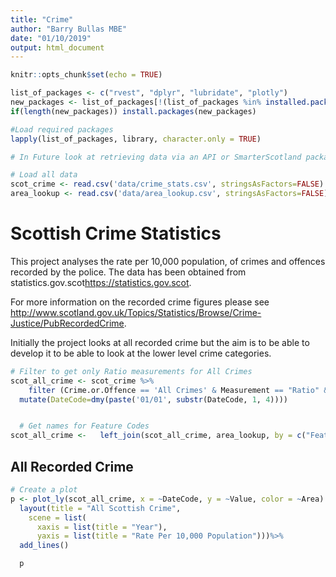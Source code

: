 ---
title: "Crime"
author: "Barry Bullas MBE"
date: "01/10/2019"
output: html_document
---

```{r setup, include=FALSE}
knitr::opts_chunk$set(echo = TRUE)

list_of_packages <- c("rvest", "dplyr", "lubridate", "plotly")
new_packages <- list_of_packages[!(list_of_packages %in% installed.packages()[,"Package"])]
if(length(new_packages)) install.packages(new_packages)

#Load required packages
lapply(list_of_packages, library, character.only = TRUE)

# In Future look at retrieving data via an API or SmarterScotland package

# Load all data
scot_crime <- read.csv('data/crime_stats.csv', stringsAsFactors=FALSE)
area_lookup <- read.csv('data/area_lookup.csv', stringsAsFactors=FALSE)
```

# Scottish Crime Statistics

This project analyses the rate per 10,000 population, of crimes and offences recorded by the police.  The data has been obtained from statistics.gov.scot<https://statistics.gov.scot>.

For more information on the recorded crime figures please see <http://www.scotland.gov.uk/Topics/Statistics/Browse/Crime-Justice/PubRecordedCrime>.

Initially the project looks at all recorded crime but the aim is to be able to develop it to be able to look at the lower level crime categories.

```{r include = FALSE}

# Filter to get only Ratio measurements for All Crimes
scot_all_crime <- scot_crime %>%
    filter (Crime.or.Offence == 'All Crimes' & Measurement == "Ratio" & FeatureCode != 'S92000003') %>%
  mutate(DateCode=dmy(paste('01/01', substr(DateCode, 1, 4))))


  # Get names for Feature Codes
scot_all_crime <-   left_join(scot_all_crime, area_lookup, by = c("FeatureCode" = "FeatureCode"))

```

## All Recorded Crime

```{r echo=FALSE, warning=FALSE}
# Create a plot
p <- plot_ly(scot_all_crime, x = ~DateCode, y = ~Value, color = ~Area) %>%
  layout(title = "All Scottish Crime",
    scene = list(
      xaxis = list(title = "Year"),
      yaxis = list(title = "Rate Per 10,000 Population")))%>%
  add_lines()

  p


```

